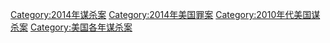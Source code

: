 [[Category:2014年谋杀案|Category:2014年谋杀案]]
[[Category:2014年美国罪案|Category:2014年美国罪案]]
[[Category:2010年代美国谋杀案|Category:2010年代美国谋杀案]]
[[Category:美国各年谋杀案|Category:美国各年谋杀案]]